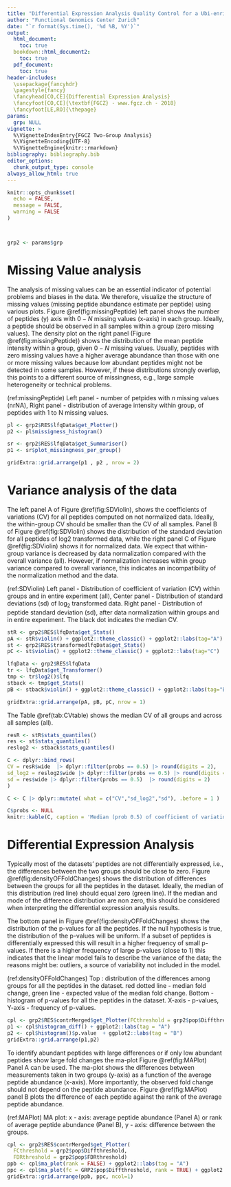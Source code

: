 ```yaml
---
title: "Differential Expression Analysis Quality Control for a Ubi-enriched Peptide Analysis."
author: "Functional Genomics Center Zurich"
date: "`r format(Sys.time(), '%d %B, %Y')`"
output:
  html_document:
    toc: true
  bookdown::html_document2:
    toc: true
  pdf_document: 
    toc: true
header-includes: 
  \usepackage{fancyhdr}
  \pagestyle{fancy}
  \fancyhead[CO,CE]{Differential Expression Analysis}
  \fancyfoot[CO,CE]{\textbf{FGCZ} - www.fgcz.ch - 2018}
  \fancyfoot[LE,RO]{\thepage} 
params:
  grp: NULL
vignette: >
  %\VignetteIndexEntry{FGCZ Two-Group Analysis}
  %\VignetteEncoding{UTF-8}
  %\VignetteEngine{knitr::rmarkdown}
bibliography: bibliography.bib
editor_options: 
  chunk_output_type: console
always_allow_html: true
---
```




```r

knitr::opts_chunk$set(
  echo = FALSE,
  message = FALSE,
  warning = FALSE
)



grp2 <- params$grp
```


# Missing Value analysis

The analysis of missing values can be an essential indicator of potential problems and biases in the data. We therefore, visualize the structure of missing values (missing peptide abundance estimate per peptide) using various plots. Figure \@ref(fig:missingPeptide) left panel shows the number of peptides (y) axis with $0-N$ missing values (x-axis) in each group. Ideally, a peptide should be observed in all samples within a group (zero missing values). The density plot on the right panel (Figure \@ref(fig:missingPeptide)) shows the distribution of the mean peptide intensity within a group, given $0-N$ missing values. Usually, peptides with zero missing values have a higher average abundance than those with one or more missing values because low abundant peptides might not be detected in some samples. However, if these distributions strongly overlap, this points to a different source of missingness, e.g., large sample heterogeneity or technical problems. 


(ref:missingPeptide) Left panel - number of petpides with $n$ missing values (nrNA), Right panel - distribution of average intensity within group, of peptides with 1 to N missing values.


```r

pl <- grp2$RES$lfqData$get_Plotter()
p2 <- pl$missigness_histogram()

sr <- grp2$RES$lfqData$get_Summariser()
p1 <- sr$plot_missingness_per_group()

gridExtra::grid.arrange(p1 , p2 , nrow = 2)

```


# Variance analysis of the data

The left panel A of Figure \@ref(fig:SDViolin), shows the coefficients of variations (CV) for all peptides computed on not normalized data. Ideally, the within-group CV should be smaller than the CV of all samples. 
Panel B of Figure \@ref(fig:SDViolin) shows the distribution of the standard deviation for all peptides of log2 transformed data, while the right panel C of Figure \@ref(fig:SDViolin) shows it for normalized data. We expect that within-group variance is decreased by data normalization compared with the overall variance (all). However, if normalization increases within group variance compared to overall variance, this indicates an incompatibility of the normalization method and the data. 

(ref:SDViolin) Left panel - Distribution of coefficient of variation (CV) within groups and in entire experiment (all), Center panel - Distribution of standard deviations (sd) of $\log_2$ transformed data. Right panel - Distribution of peptide standard deviation (sd), after data normalization within groups and in entire experiment. The black dot indicates the median CV.

```r
stR <- grp2$RES$lfqData$get_Stats()
pA <- stR$violin() + ggplot2::theme_classic() + ggplot2::labs(tag="A")
st <- grp2$RES$transformedlfqData$get_Stats()
pC <- st$violin() + ggplot2::theme_classic() + ggplot2::labs(tag="C")

lfqData <- grp2$RES$lfqData
tr <- lfqData$get_Transformer()
tmp <- tr$log2()$lfq
stback <- tmp$get_Stats()
pB <- stback$violin() + ggplot2::theme_classic() + ggplot2::labs(tag="B")

gridExtra::grid.arrange(pA, pB, pC, nrow = 1)

```

The Table \@ref(tab:CVtable) shows the median CV of all groups and across all samples (all).

```r
resR <- stR$stats_quantiles()
res <- st$stats_quantiles()
reslog2 <- stback$stats_quantiles()

C <- dplyr::bind_rows(
CV = resR$wide  |> dplyr::filter(probs == 0.5) |> round(digits = 2),
sd_log2 = reslog2$wide |> dplyr::filter(probs == 0.5) |> round(digits = 2),
sd = res$wide |> dplyr::filter(probs == 0.5)  |> round(digits = 2)
)

C <- C |> dplyr::mutate( what = c("CV","sd_log2","sd"), .before = 1 )

C$probs <- NULL
knitr::kable(C, caption = 'Median (prob 0.5) of coefficient of variation (CV) and standard deviation (sd)')

```


# Differential Expression Analysis

Typically most of the datasets' peptides are not differentially expressed, i.e., the differences between the two groups should be close to zero. Figure \@ref(fig:densityOFFoldChanges) shows the distribution of differences between the groups for all the peptides in the dataset. Ideally, the median of this distribution (red line) should equal zero (green line). If the median and mode of the difference distribution are non zero, this should be considered when interpreting the differential expression analysis results.

The bottom panel in Figure \@ref(fig:densityOFFoldChanges) shows the distribution of the p-values for all the peptides. If the null hypothesis is true, the distribution of the p-values will be uniform. If a subset of peptides is differentially expressed this will result in a higher frequency of small p-values. If there is a higher frequency of large p-values (close to 1) this indicates that the linear model fails to describe the variance of the data; the reasons might be: outliers, a source of variability not included in the model.

(ref:densityOFFoldChanges) Top : distribution of the differences among groups for all the peptides in the dataset. red dotted line - median fold change, green line - expected value of the median fold change. Bottom - histogram of p-values for all the peptides in the dataset. X-axis - p-values, Y-axis - frequency of p-values.

```r
cpl <- grp2$RES$contrMerged$get_Plotter(FCthreshold = grp2$pop$Diffthreshold, FDRthreshold = grp2$pop$FDRthreshold)
p1 <- cpl$histogram_diff() + ggplot2::labs(tag = "A")
p2 <- cpl$histogram()$p.value  + ggplot2::labs(tag = "B")
gridExtra::grid.arrange(p1,p2)

```

To identify abundant peptides with large differences or if only low abundant peptides show large fold changes the ma-plot Figure \@ref(fig:MAPlot) Panel A can be used. The ma-plot shows the differences between measurements taken in two groups (y-axis) as a function of the average peptide abundance (x-axis). More importantly, the observed fold change should not depend on the peptide abundance. Figure \@ref(fig:MAPlot) panel B plots the difference of each peptide against the rank of the average peptide abundance.

(ref:MAPlot) MA plot: x - axis: average peptide abundance (Panel A) or rank of average peptide abundance (Panel B), y - axis: difference between the groups. 

```r
cpl <- grp2$RES$contrMerged$get_Plotter(
  FCthreshold = grp2$pop$Diffthreshold,
  FDRthreshold = grp2$pop$FDRthreshold)
ppb <- cpl$ma_plot(rank = FALSE) + ggplot2::labs(tag = "A")
ppc <- cpl$ma_plot(fc = GRP2$pop$Diffthreshold, rank = TRUE) + ggplot2::labs(tag = "B")
gridExtra::grid.arrange(ppb, ppc, ncol=1)

```

